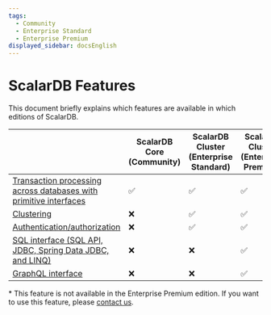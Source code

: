 ```yaml
---
tags:
  - Community
  - Enterprise Standard
  - Enterprise Premium
displayed_sidebar: docsEnglish
---
```


# ScalarDB Features

This document briefly explains which features are available in which editions of ScalarDB.

|                                                                                                        | ScalarDB Core (Community) | ScalarDB Cluster (Enterprise Standard) | ScalarDB Cluster (Enterprise Premium) | ScalarDB Analytics (Enterprise) |
|--------------------------------------------------------------------------------------------------------|---------------------------|----------------------------------------|---------------------------------------|---------------------------------|
| [Transaction processing across databases with primitive interfaces](getting-started-with-scalardb.mdx) | ✅                        | ✅                                     | ✅                                    | ❌                              |
| [Clustering](scalardb-cluster/developer-guide-for-scalardb-cluster-with-java-api.mdx)                  | ❌                        | ✅                                     | ✅                                    | ❌                              |
| [Authentication/authorization](scalardb-cluster/scalardb-auth-with-sql.mdx)                            | ❌                        | ✅                                     | ✅                                    | ❌                              |
| [SQL interface (SQL API, JDBC, Spring Data JDBC, and LINQ)](scalardb-sql/index.mdx)                    | ❌                        | ❌                                     | ✅                                    | ❌                              |
| [GraphQL interface](scalardb-graphql/index.mdx)                                                        | ❌                        | ❌                                     | ✅                                    | ❌                              |

\* This feature is not available in the Enterprise Premium edition. If you want to use this feature, please [contact us](https://www.scalar-labs.com/contact).

